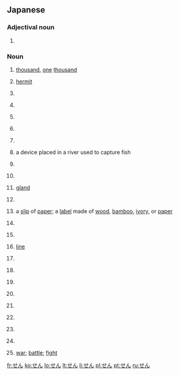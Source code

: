 {{also|ぜん}}
==Japanese==

===Adjectival noun===
{{ja-adj|infl=tari}}

# {{ja-def|倩}} {{rfdef|ja}}

===Noun===
{{ja-noun}}

# {{ja-def|千|阡|仟}} [[thousand]], [[one]] [[thousand]]
# {{ja-def|仙}} [[hermit]]
# {{ja-def|先}} {{rfdef|ja}}
# {{ja-def|疝}} {{rfdef|ja}}
# {{ja-def|宣}} {{rfdef|ja}}
# {{ja-def|専}} {{rfdef|ja}}
# {{ja-def|栓}} {{rfdef|ja}}
# {{ja-def|筌}} a device placed in a river used to capture fish
# {{ja-def|煎}} {{rfdef|ja}}
# {{ja-def|羨}} {{rfdef|ja}}
# {{ja-def|腺}} [[gland]]
# {{ja-def|詮}} {{rfdef|ja}}
# {{ja-def|箋|籤}} a [[slip]] of [[paper]]; a [[label]] made of [[wood]], [[bamboo]], [[ivory]], or [[paper]]
# {{ja-def|銑|鏟}} {{rfdef|ja}}
# {{ja-def|銭}} {{rfdef|ja}}
# {{ja-def|線}} [[line]]
# {{ja-def|賤}} {{rfdef|ja}}
# {{ja-def|選}} {{rfdef|ja}}
# {{ja-def|磚|塼|甎}} {{rfdef|ja}}
# {{ja-def|氈}} {{rfdef|ja}}
# {{ja-def|繊}} {{rfdef|ja}}
# {{ja-def|餞}} {{rfdef|ja}}
# {{ja-def|饌}} {{rfdef|ja}}
# {{ja-def|倩}}  {{rfdef|ja}}
# {{ja-def|戦}} [[war]]; [[battle]]; [[fight]] 

[[fr:せん]]
[[ko:せん]]
[[lo:せん]]
[[lt:せん]]
[[li:せん]]
[[pl:せん]]
[[pt:せん]]
[[ru:せん]]